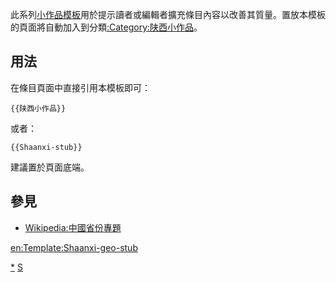 <includeonly></includeonly><noinclude>{{template doc page viewed directly}}</noinclude>
<!-- 在本行下編輯模板說明 -->
此系列[[:Category:小作品模板|小作品模板]]用於提示讀者或編輯者擴充條目內容以改善其質量。置放本模板的頁面將自動加入到分類[[:Category:陕西小作品]]。
== 用法 ==
在條目頁面中直接引用本模板即可：
<pre>{{陕西小作品}}
</pre>
或者：
<pre>{{Shaanxi-stub}}
</pre>
建議置於頁面底端。
== 參見 ==
* [[Wikipedia:中國省份專題]]
<includeonly>
<!-- 本行下加入模板的分類 -->
[[Category:陕西小作品|*]]
[[Category:中國地理小作品模板|S]]
<!-- 本行下加入模板的跨語言鏈接 -->
[[en:Template:Shaanxi-geo-stub]]
</includeonly>